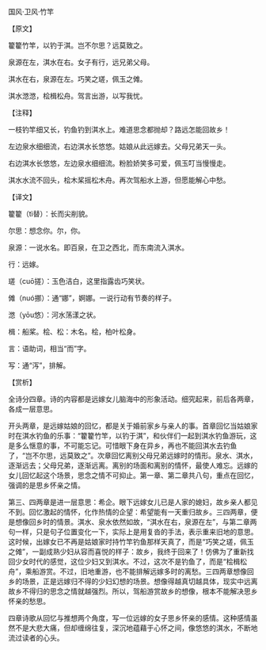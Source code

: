 

国风·卫风·竹竿

【原文】

籊籊竹竿，以钓于淇。岂不尔思？远莫致之。

泉源在左，淇水在右。女子有行，远兄弟父母。

淇水在右，泉源在左。巧笑之瑳，佩玉之傩。

淇水滺滺，桧楫松舟。驾言出游，以写我忧。

【注释】

一枝钓竿细又长，钓鱼钓到淇水上。难道思念都抛却？路远怎能回故乡！

左边泉水细细流，右边淇水长悠悠。姑娘从此远嫁去。父母兄弟天一头。

右边淇水长悠悠，左边泉水细细流。粉脸娇笑多可爱，佩玉叮当慢慢走。

淇水水流不回头，桧木桨摇松木舟。再次驾船水上游，但愿能解心中愁。

【译文】

籊籊（tì替）：长而尖削貌。

尔思：想念你。尔，你。

泉源：一说水名。即百泉，在卫之西北，而东南流入淇水。

行：远嫁。

瑳（cuō搓）：玉色洁白，这里指露齿巧笑状。

傩（nuó挪）：通“娜”，婀娜。一说行动有节奏的样子。

滺（yōu悠）：河水荡漾之状。

楫：船桨。桧、松：木名。桧，柏叶松身。

言：语助词，相当“而”字。

写：通“泻”，排解。

【赏析】

全诗分四章。诗的内容都是远嫁女儿脑海中的形象活动。细究起来，前后各两章，各成一层意思。

开头两章，是远嫁姑娘的回忆，都是关于婚前家乡与亲人的事。首章回忆当姑娘家时在淇水钓鱼的乐事：“籊籊竹竿，以钓于淇”，和伙伴们一起到淇水钓鱼游玩，这是多么惬意的事，不可能忘记。可惜眼下身在异乡，再也不能回淇水去钓鱼了，“岂不尔思，远莫致之”。次章回忆离别父母兄弟远嫁时的情形。泉水、淇水，逐渐远去；父母兄弟，逐渐远离。离别的场面和离别的情怀，最使人难忘。远嫁的女儿回忆起这个场景，思念之情不可抑止。第一章、第二章共八句，重点在回忆，强调的是思乡怀亲之情。

第三、四两章是进一层意思：希企。眼下远嫁女儿已是人家的媳妇，故乡亲人都见不到。回忆激起的情怀，化作热情的企望：希望能有一天重归故乡。三四两章，便是想像回乡时的情景。淇水、泉水依然如故，“淇水在右，泉源在左”，与第二章两句一样，只是句子位置变化一下，实际上是用复沓的手法，表示重来旧地的意思。这时候，出嫁女已不再是姑娘家时持竹竿钓鱼那样天真了，而是“巧笑之瑳，佩玉之傩”，一副成熟少妇从容而喜悦的样子：故乡，我终于回来了！仿佛为了重新找回少女时代的感觉，这位少妇又到淇水。不过，这次不是钓鱼了，而是“桧楫松舟”，乘船游赏。不过，旧地重游，也不能排解远嫁多时的离愁。三四两章想像回乡的场景，正是远嫁归不得的少妇幻想的场景。想像得越真切越具体，现实中远离故乡不得归的思念之情就越强烈。所以，驾船游赏故乡的想像，根本不能解决思乡怀亲的愁思。

四章诗歌从回忆与推想两个角度，写一位远嫁的女子思乡怀亲的感情。这种感情虽然不是大悲大痛，但却缠绵往复，深沉地蕴藉于心怀之间，像悠悠的淇水，不断地流过读者的心头。

